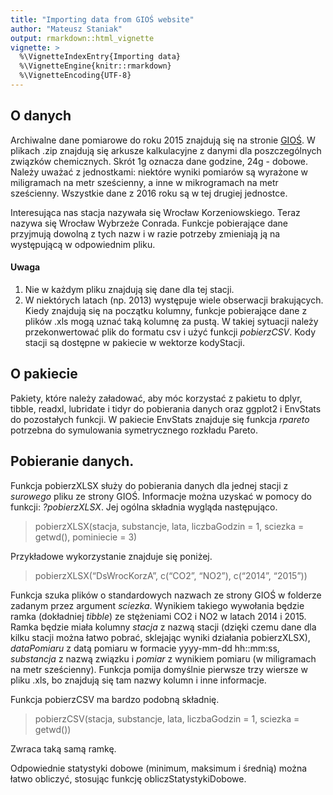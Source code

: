 ```yaml
---
title: "Importing data from GIOŚ website"
author: "Mateusz Staniak"
output: rmarkdown::html_vignette
vignette: >
  %\VignetteIndexEntry{Importing data}
  %\VignetteEngine{knitr::rmarkdown}
  %\VignetteEncoding{UTF-8}
---
```



## O danych

Archiwalne dane pomiarowe do roku 2015 znajdują się na stronie [GIOŚ](http://www.powietrze.gios.gov.pl/pjp/archives).
W plikach .zip znajdują się arkusze kalkulacyjne z danymi dla poszczególnych związków chemicznych.
Skrót 1g oznacza dane godzine, 24g - dobowe.
Należy uważać z jednostkami: niektóre wyniki pomiarów są wyrażone w miligramach na metr sześcienny,
a inne w mikrogramach na metr sześcienny.
Wszystkie dane z 2016 roku są w tej drugiej jednostce.

Interesująca nas stacja nazywała się Wrocław Korzeniowskiego.
Teraz nazywa się Wrocław Wybrzeże Conrada.
Funkcje pobierające dane przyjmują dowolną z tych nazw i w razie potrzeby zmieniają ją na występującą w odpowiednim pliku.

#### Uwaga

1. Nie w każdym pliku znajdują się dane dla tej stacji.
2. W niektórych latach (np. 2013) występuje wiele obserwacji brakujących. 
   Kiedy znajdują się na początku kolumny, funkcje pobierające dane z plików .xls mogą uznać taką kolumnę za pustą.
   W takiej sytuacji należy przekonwertować plik do formatu csv i użyć funkcji _pobierzCSV_.
   Kody stacji są dostępne w pakiecie w wektorze kodyStacji.

## O pakiecie

Pakiety, które należy załadować, aby móc korzystać z pakietu to dplyr, tibble, readxl, lubridate i tidyr do pobierania danych oraz ggplot2 i EnvStats do pozostałych funkcji.
W pakiecie EnvStats znajduje się funkcja _rpareto_ potrzebna do symulowania symetrycznego rozkładu Pareto.

## Pobieranie danych.

Funkcja pobierzXLSX służy do pobierania danych dla jednej stacji z _surowego_ pliku ze strony GIOŚ.
Informacje można uzyskać w pomocy do funkcji: _?pobierzXLSX_.
Jej ogólna składnia wygląda następująco.

> pobierzXLSX(stacja, substancje, lata, liczbaGodzin = 1, sciezka = getwd(),
       pominiecie = 3)

Przykładowe wykorzystanie znajduje się poniżej.

> pobierzXLSX("DsWrocKorzA", c("CO2", "NO2"), c("2014", "2015"))

Funkcja szuka plików o standardowych nazwach ze strony GIOŚ w folderze zadanym przez argument _sciezka_.
Wynikiem takiego wywołania będzie ramka (dokładniej _tibble_) ze stężeniami CO2 i NO2  w latach 2014 i 2015. 
Ramka będzie miała kolumny _stacja_ z nazwą stacji (dzięki czemu dane dla kilku stacji można łatwo pobrać, sklejając wyniki działania pobierzXLSX), _dataPomiaru_ z datą pomiaru w formacie yyyy-mm-dd hh::mm:ss, _substancja_ z nazwą związku i _pomiar_ z wynikiem pomiaru (w miligramach na metr sześcienny).
Funkcja pomija domyślnie pierwsze trzy wiersze w pliku .xls, bo znajdują się tam nazwy kolumn i inne informacje.

Funkcja pobierzCSV ma bardzo podobną składnię.

> pobierzCSV(stacja, substancje, lata, liczbaGodzin = 1, sciezka = getwd())

Zwraca taką samą ramkę.

Odpowiednie statystyki dobowe (minimum, maksimum i średnią) można łatwo obliczyć, stosując funkcję obliczStatystykiDobowe.

